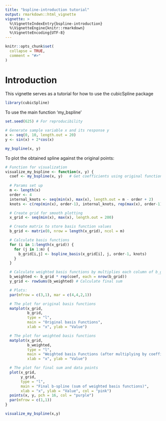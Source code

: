 ```yaml
---
title: "bspline-introduction tutorial"
output: rmarkdown::html_vignette
vignette: >
  %\VignetteIndexEntry{bspline-introduction}
  %\VignetteEngine{knitr::rmarkdown}
  %\VignetteEncoding{UTF-8}
---
```


```r
knitr::opts_chunk$set(
  collapse = TRUE,
  comment = "#>"
)
```

# Introduction

This vignette serves as a tutorial for how to use the cubicSpline package

```r
library(cubicSpline)
```

To use the main function 'my_bspline'

```r
set.seed(625) # For reproducibility

# Generate sample variable x and its response y
x <- seq(0, 10, length.out = 20)
y <- sin(x) + 2*cos(x)

my_bspline(x, y)
```

To plot the obtained spline against the original points:

```r
# Function for visualization
visualize_my_bspline <- function(x, y) {
  coef <- my_bspline(x, y)   # Get coefficients using original function
  
  # Params set up
  m <- length(x)
  order <- 4
  internal_knots <- seq(min(x), max(x), length.out = m - order + 2)
  knots <- c(rep(min(x), order-1), internal_knots, rep(max(x), order-1))

  # Create grid for smooth plotting
  x_grid <- seq(min(x), max(x), length.out = 200)

  # Create matrix to store basis function values
  b_grid <- matrix(0, nrow = length(x_grid), ncol = m)

  # Calculate basis functions
  for (i in 1:length(x_grid)) {
    for (j in 1:m) {
      b_grid[i,j] <- bspline_basis(x_grid[i], j, order-1, knots)
    }
  }

  # Calculate weighted basis functions by multiplies each column of b_grid by the corresponding element in coef.
  b_weighted <- b_grid * rep(coef, each = nrow(b_grid))
  y_grid <- rowSums(b_weighted) # Calculate final sum

  # Plots:
  par(mfrow = c(3,1), mar = c(4,4,2,1))

  # The plot for original basis functions
  matplot(x_grid, 
          b_grid, 
          type = "l", 
          main = "Original basis Functions",
          xlab = "x", ylab = "Value")

  # The plot for weighted basis functions
  matplot(x_grid, 
          b_weighted, 
          type = "l", 
          main = "Weighted basis Functions (after multiplying by coefficients)",
          xlab = "x", ylab = "Value")

  # The plot for final sum and data points
  plot(x_grid, 
       y_grid, 
       type = "l", 
       main = "Final b-spline (sum of weighted basis functions)",
       xlab = "x", ylab = "Value", col = "pink")
  points(x, y, pch = 16, col = "purple")
  par(mfrow = c(1,1))
}

visualize_my_bspline(x,y)
```
